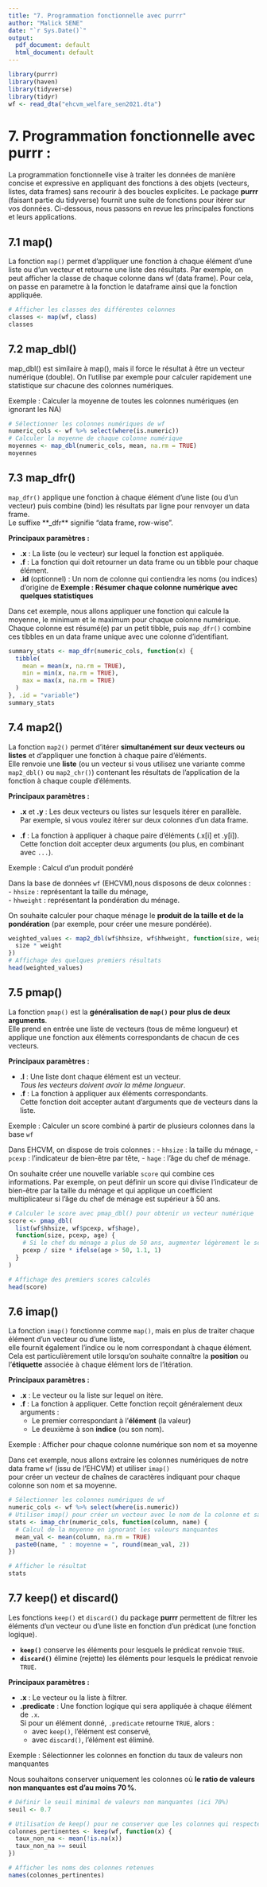 ```yaml
---
title: "7. Programmation fonctionnelle avec purrr"
author: "Malick SENE"
date: "`r Sys.Date()`"
output:
  pdf_document: default
  html_document: default
---
```


```r
library(purrr)
library(haven)
library(tidyverse)
library(tidyr)
wf <- read_dta("ehcvm_welfare_sen2021.dta")
```



# 7. Programmation fonctionnelle avec purrr :

La programmation fonctionnelle vise à traiter les données de manière concise et expressive en appliquant des fonctions à des objets (vecteurs, listes, data frames) sans recourir à des boucles explicites. Le package **purrr** (faisant partie du tidyverse) fournit une suite de fonctions pour itérer sur vos données. Ci-dessous, nous passons en revue les principales fonctions et leurs applications.

## 7.1 map()

La fonction `map()` permet d'appliquer une fonction à chaque élément d'une liste ou d'un vecteur et retourne une liste des résultats.
Par exemple, on peut afficher la classe de chaque colonne dans wf (data frame). Pour cela, on passe en parametre à la fonction le dataframe ainsi que la fonction appliquée.

```r
# Afficher les classes des différentes colonnes
classes <- map(wf, class)
classes
```

## 7.2 map_dbl()

map_dbl() est similaire à map(), mais il force le résultat à être un vecteur numérique (double).
On l'utilise par exemple pour calculer rapidement une statistique sur chacune des colonnes numériques.

Exemple : Calculer la moyenne de toutes les colonnes numériques (en ignorant les NA)

```r
# Sélectionner les colonnes numériques de wf
numeric_cols <- wf %>% select(where(is.numeric))
# Calculer la moyenne de chaque colonne numérique
moyennes <- map_dbl(numeric_cols, mean, na.rm = TRUE)
moyennes
```

## 7.3 map_dfr()

`map_dfr()` applique une fonction à chaque élément d’une liste (ou d’un vecteur) puis combine (bind) les résultats par ligne pour renvoyer un data frame.  
Le suffixe **_dfr** signifie "data frame, row-wise".

**Principaux paramètres :**

- **.x** : La liste (ou le vecteur) sur lequel la fonction est appliquée.
- **.f** : La fonction qui doit retourner un data frame ou un tibble pour chaque élément.
- **.id** (optionnel) : Un nom de colonne qui contiendra les noms (ou indices) d'origine de 
**Exemple : Résumer chaque colonne numérique avec quelques statistiques**

Dans cet exemple, nous allons appliquer une fonction qui calcule la moyenne, le minimum et le maximum pour chaque colonne numérique.  
Chaque colonne est résumé(e) par un petit tibble, puis `map_dfr()` combine ces tibbles en un data frame unique avec une colonne d'identifiant.


```r
summary_stats <- map_dfr(numeric_cols, function(x) {
  tibble(
    mean = mean(x, na.rm = TRUE),
    min = min(x, na.rm = TRUE),
    max = max(x, na.rm = TRUE)
  )
}, .id = "variable")
summary_stats
```

## 7.4 map2()

La fonction `map2()` permet d’itérer **simultanément sur deux vecteurs ou listes** et d’appliquer une fonction à chaque paire d’éléments.  
Elle renvoie une **liste** (ou un vecteur si vous utilisez une variante comme `map2_dbl()` ou `map2_chr()`) contenant les résultats de l’application de la fonction à chaque couple d’éléments.

**Principaux paramètres :**

- **.x** et **.y** : Les deux vecteurs ou listes sur lesquels itérer en parallèle.  
  Par exemple, si vous voulez itérer sur deux colonnes d’un data frame.
  
- **.f** : La fonction à appliquer à chaque paire d’éléments (.x\[i\] et .y\[i\]).  
  Cette fonction doit accepter deux arguments (ou plus, en combinant avec `...`).
  

Exemple : Calcul d’un produit pondéré

Dans la base de données `wf` (EHCVM),nous disposons de deux colonnes :  
- `hhsize` : représentant la taille du ménage,  
- `hhweight` : représentant la pondération du ménage.

On souhaite calculer pour chaque ménage le **produit de la taille et de la pondération** (par exemple, pour créer une mesure pondérée).

```r
weighted_values <- map2_dbl(wf$hhsize, wf$hhweight, function(size, weight) {
  size * weight
})
# Affichage des quelques premiers résultats
head(weighted_values)
```

## 7.5 pmap()

La fonction `pmap()` est la **généralisation de `map()` pour plus de deux arguments**.  
Elle prend en entrée une liste de vecteurs (tous de même longueur) et applique une fonction aux éléments correspondants de chacun de ces vecteurs.

**Principaux paramètres :**

- **.l** : Une liste dont chaque élément est un vecteur.  
  *Tous les vecteurs doivent avoir la même longueur*.
- **.f** : La fonction à appliquer aux éléments correspondants.  
  Cette fonction doit accepter autant d'arguments que de vecteurs dans la liste.

Exemple : Calculer un score combiné à partir de plusieurs colonnes dans la base `wf`

Dans EHCVM, on dispose de trois colonnes :
- `hhsize` : la taille du ménage,
- `pcexp` : l’indicateur de bien-être par tête,
- `hage` : l’âge du chef de ménage.

On souhaite créer une nouvelle variable `score` qui combine ces informations. Par exemple, on peut définir un score qui divise l’indicateur de bien-être par la taille du ménage et qui applique un coefficient multiplicateur si l’âge du chef de ménage est supérieur à 50 ans.

```r
# Calculer le score avec pmap_dbl() pour obtenir un vecteur numérique
score <- pmap_dbl(
  list(wf$hhsize, wf$pcexp, wf$hage),
  function(size, pcexp, age) {
    # Si le chef du ménage a plus de 50 ans, augmenter légèrement le score
    pcexp / size * ifelse(age > 50, 1.1, 1)
  }
)

# Affichage des premiers scores calculés
head(score)
```

## 7.6 imap()

La fonction `imap()` fonctionne comme `map()`, mais en plus de traiter chaque élément d’un vecteur ou d’une liste,  
elle fournit également l’indice ou le nom correspondant à chaque élément.  
Cela est particulièrement utile lorsqu’on souhaite connaître la **position** ou l’**étiquette** associée à chaque élément lors de l’itération.

**Principaux paramètres :**

- **.x** : Le vecteur ou la liste sur lequel on itère.
- **.f** : La fonction à appliquer. Cette fonction reçoit généralement deux arguments :  
  - Le premier correspondant à l’**élément** (la valeur)  
  - Le deuxième à son **indice** (ou son nom).
  
Exemple : Afficher pour chaque colonne numérique son nom et sa moyenne

Dans cet exemple, nous allons extraire les colonnes numériques de notre data frame `wf` (issu de l’EHCVM) et utiliser `imap()`  
pour créer un vecteur de chaînes de caractères indiquant pour chaque colonne son nom et sa moyenne.

```r
# Sélectionner les colonnes numériques de wf
numeric_cols <- wf %>% select(where(is.numeric))
# Utiliser imap() pour créer un vecteur avec le nom de la colonne et sa moyenne
stats <- imap_chr(numeric_cols, function(column, name) {
  # Calcul de la moyenne en ignorant les valeurs manquantes
  mean_val <- mean(column, na.rm = TRUE)
  paste0(name, " : moyenne = ", round(mean_val, 2))
})

# Afficher le résultat
stats
```

## 7.7 keep() et discard()

Les fonctions `keep()` et `discard()` du package **purrr** permettent de filtrer les éléments d’un vecteur ou d’une liste en fonction d’un prédicat (une fonction logique).

- **`keep()`** conserve les éléments pour lesquels le prédicat renvoie `TRUE`.
- **`discard()`** élimine (rejette) les éléments pour lesquels le prédicat renvoie `TRUE`.

**Principaux paramètres :**

- **.x** : Le vecteur ou la liste à filtrer.
- **.predicate** : Une fonction logique qui sera appliquée à chaque élément de `.x`.  
  Si pour un élément donné, `.predicate` retourne `TRUE`, alors :
  - avec `keep()`, l’élément est conservé,
  - avec `discard()`, l’élément est éliminé.

Exemple : Sélectionner les colonnes en fonction du taux de valeurs non manquantes

Nous souhaitons conserver uniquement les colonnes où **le ratio de valeurs non manquantes est d’au moins 70 %**.

```r
# Définir le seuil minimal de valeurs non manquantes (ici 70%)
seuil <- 0.7

# Utilisation de keep() pour ne conserver que les colonnes qui respectent ce critère
colonnes_pertinentes <- keep(wf, function(x) {
  taux_non_na <- mean(!is.na(x))
  taux_non_na >= seuil
})

# Afficher les noms des colonnes retenues
names(colonnes_pertinentes)
```









